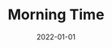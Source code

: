 ---
cover: "./morning.png"
date: "2022-01-01"
title: "Morning Time"
defer: false
slug: "/morning-time"
areas:
  -  .

---